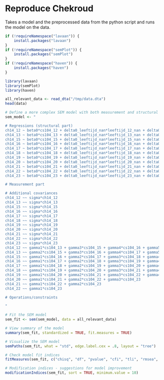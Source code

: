 # Reproduce Chekroud

Takes a model and the preprocessed data from the python script and runs the model on the data.

```r
if (!requireNamespace("lavaan")) {
    install.packages("lavaan")
}
if (!requireNamespace("semPlot")) {
    install.packages("semPlot")
}
if (!requireNamespace("haven")) {
    install.packages("haven")
}

library(lavaan)
library(semPlot)
library(haven)
```

```r
all_relevant_data <- read_dta("/tmp/data.dta")
head(data)
```

```r
# Define a more complex SEM model with both measurement and structural parts
sem_model <- "

# Regressions (structural part)
ch14_12 ~ beta0*cs104_12 + delta0_leeftijd_nan*leeftijd_12_nan + delta0_leeftijd_25_to_29_years*leeftijd_12_25_to_29_years + delta0_leeftijd_30_to_34_years*leeftijd_12_30_to_34_years + delta0_leeftijd_65_to_69_years*leeftijd_12_65_to_69_years + delta0_leeftijd_35_to_39_years*leeftijd_12_35_to_39_years + delta0_leeftijd_60_to_64_years*leeftijd_12_60_to_64_years + delta0_leeftijd_70_to_74_years*leeftijd_12_70_to_74_years + delta0_leeftijd_45_to_49_years*leeftijd_12_45_to_49_years + delta0_leeftijd_75_to_79_years*leeftijd_12_75_to_79_years + delta0_leeftijd_over_80*leeftijd_12_over_80 + delta0_leeftijd_55_to_59_years*leeftijd_12_55_to_59_years + delta0_leeftijd_50_to_54_years*leeftijd_12_50_to_54_years + delta0_leeftijd_18_to_24_years*leeftijd_12_18_to_24_years + delta0_leeftijd_40_to_44_years*leeftijd_12_40_to_44_years + delta0_herkomstgroep_nan*herkomstgroep_12_nan + delta0_herkomstgroep_first_nonw*herkomstgroep_12_first_nonw + delta0_herkomstgroep_first_w*herkomstgroep_12_first_w + delta0_herkomstgroep_second_w*herkomstgroep_12_second_w + delta0_herkomstgroep_second_nonw*herkomstgroep_12_second_nonw + delta0_geslacht_nan*geslacht_12_nan + delta0_geslacht_male*geslacht_12_male + delta0_burgstat_married*burgstat_12_married + delta0_burgstat_nan*burgstat_12_nan + delta0_burgstat_widow_or_widower*burgstat_12_widow_or_widower + delta0_burgstat_separated*burgstat_12_separated + delta0_burgstat_never_been_married*burgstat_12_never_been_married + delta0_nettohh_f_nan*nettohh_f_12_nan + delta0_nettohh_f_over_50000*nettohh_f_12_over_50000 + delta0_oplcat_nan*oplcat_12_nan + delta0_oplcat_wo*oplcat_12_wo + delta0_oplcat_primary_school*oplcat_12_primary_school + delta0_oplcat_vmbo*oplcat_12_vmbo + delta0_oplcat_mbo*oplcat_12_mbo + delta0_oplcat_hbo*oplcat_12_hbo + delta0_employment_nan*employment_12_nan + delta0_employment_homemaker*employment_12_homemaker + delta0_employment_retired*employment_12_retired + delta0_employment_unable_to_work*employment_12_unable_to_work + delta0_employment_self_employed*employment_12_self_employed + delta0_employment_out_of_work*employment_12_out_of_work + delta0_employment_student*employment_12_student + delta0_ch4_poor*ch4_12_poor + delta0_ch4_nan*ch4_12_nan + delta0_ch4_moderate*ch4_12_moderate + delta0_ch4_good*ch4_12_good + delta0_ch4_very_good*ch4_12_very_good + delta0_bmi_normal_weight*bmi_12_normal_weight + delta0_bmi_nan*bmi_12_nan + delta0_bmi_overweight*bmi_12_overweight + delta0_bmi_obese*bmi_12_obese + delta0_prev_depr*prev_depr_12
ch14_13 ~ beta0*cs104_13 + delta0_leeftijd_nan*leeftijd_13_nan + delta0_leeftijd_25_to_29_years*leeftijd_13_25_to_29_years + delta0_leeftijd_30_to_34_years*leeftijd_13_30_to_34_years + delta0_leeftijd_65_to_69_years*leeftijd_13_65_to_69_years + delta0_leeftijd_35_to_39_years*leeftijd_13_35_to_39_years + delta0_leeftijd_60_to_64_years*leeftijd_13_60_to_64_years + delta0_leeftijd_70_to_74_years*leeftijd_13_70_to_74_years + delta0_leeftijd_45_to_49_years*leeftijd_13_45_to_49_years + delta0_leeftijd_75_to_79_years*leeftijd_13_75_to_79_years + delta0_leeftijd_over_80*leeftijd_13_over_80 + delta0_leeftijd_55_to_59_years*leeftijd_13_55_to_59_years + delta0_leeftijd_50_to_54_years*leeftijd_13_50_to_54_years + delta0_leeftijd_18_to_24_years*leeftijd_13_18_to_24_years + delta0_leeftijd_40_to_44_years*leeftijd_13_40_to_44_years + delta0_herkomstgroep_nan*herkomstgroep_13_nan + delta0_herkomstgroep_first_nonw*herkomstgroep_13_first_nonw + delta0_herkomstgroep_first_w*herkomstgroep_13_first_w + delta0_herkomstgroep_second_w*herkomstgroep_13_second_w + delta0_herkomstgroep_second_nonw*herkomstgroep_13_second_nonw + delta0_geslacht_nan*geslacht_13_nan + delta0_geslacht_male*geslacht_13_male + delta0_burgstat_married*burgstat_13_married + delta0_burgstat_nan*burgstat_13_nan + delta0_burgstat_widow_or_widower*burgstat_13_widow_or_widower + delta0_burgstat_separated*burgstat_13_separated + delta0_burgstat_never_been_married*burgstat_13_never_been_married + delta0_nettohh_f_nan*nettohh_f_13_nan + delta0_nettohh_f_over_50000*nettohh_f_13_over_50000 + delta0_oplcat_nan*oplcat_13_nan + delta0_oplcat_wo*oplcat_13_wo + delta0_oplcat_primary_school*oplcat_13_primary_school + delta0_oplcat_vmbo*oplcat_13_vmbo + delta0_oplcat_mbo*oplcat_13_mbo + delta0_oplcat_hbo*oplcat_13_hbo + delta0_employment_nan*employment_13_nan + delta0_employment_homemaker*employment_13_homemaker + delta0_employment_retired*employment_13_retired + delta0_employment_unable_to_work*employment_13_unable_to_work + delta0_employment_self_employed*employment_13_self_employed + delta0_employment_out_of_work*employment_13_out_of_work + delta0_employment_student*employment_13_student + delta0_ch4_poor*ch4_13_poor + delta0_ch4_nan*ch4_13_nan + delta0_ch4_moderate*ch4_13_moderate + delta0_ch4_good*ch4_13_good + delta0_ch4_very_good*ch4_13_very_good + delta0_bmi_normal_weight*bmi_13_normal_weight + delta0_bmi_nan*bmi_13_nan + delta0_bmi_overweight*bmi_13_overweight + delta0_bmi_obese*bmi_13_obese + delta0_prev_depr*prev_depr_13
ch14_15 ~ beta0*cs104_15 + delta0_leeftijd_nan*leeftijd_15_nan + delta0_leeftijd_25_to_29_years*leeftijd_15_25_to_29_years + delta0_leeftijd_30_to_34_years*leeftijd_15_30_to_34_years + delta0_leeftijd_65_to_69_years*leeftijd_15_65_to_69_years + delta0_leeftijd_35_to_39_years*leeftijd_15_35_to_39_years + delta0_leeftijd_60_to_64_years*leeftijd_15_60_to_64_years + delta0_leeftijd_70_to_74_years*leeftijd_15_70_to_74_years + delta0_leeftijd_45_to_49_years*leeftijd_15_45_to_49_years + delta0_leeftijd_75_to_79_years*leeftijd_15_75_to_79_years + delta0_leeftijd_over_80*leeftijd_15_over_80 + delta0_leeftijd_55_to_59_years*leeftijd_15_55_to_59_years + delta0_leeftijd_50_to_54_years*leeftijd_15_50_to_54_years + delta0_leeftijd_18_to_24_years*leeftijd_15_18_to_24_years + delta0_leeftijd_40_to_44_years*leeftijd_15_40_to_44_years + delta0_herkomstgroep_nan*herkomstgroep_15_nan + delta0_herkomstgroep_first_nonw*herkomstgroep_15_first_nonw + delta0_herkomstgroep_first_w*herkomstgroep_15_first_w + delta0_herkomstgroep_second_w*herkomstgroep_15_second_w + delta0_herkomstgroep_second_nonw*herkomstgroep_15_second_nonw + delta0_geslacht_nan*geslacht_15_nan + delta0_geslacht_male*geslacht_15_male + delta0_burgstat_married*burgstat_15_married + delta0_burgstat_nan*burgstat_15_nan + delta0_burgstat_widow_or_widower*burgstat_15_widow_or_widower + delta0_burgstat_separated*burgstat_15_separated + delta0_burgstat_never_been_married*burgstat_15_never_been_married + delta0_nettohh_f_nan*nettohh_f_15_nan + delta0_nettohh_f_over_50000*nettohh_f_15_over_50000 + delta0_oplcat_nan*oplcat_15_nan + delta0_oplcat_wo*oplcat_15_wo + delta0_oplcat_primary_school*oplcat_15_primary_school + delta0_oplcat_vmbo*oplcat_15_vmbo + delta0_oplcat_mbo*oplcat_15_mbo + delta0_oplcat_hbo*oplcat_15_hbo + delta0_employment_nan*employment_15_nan + delta0_employment_homemaker*employment_15_homemaker + delta0_employment_retired*employment_15_retired + delta0_employment_unable_to_work*employment_15_unable_to_work + delta0_employment_self_employed*employment_15_self_employed + delta0_employment_out_of_work*employment_15_out_of_work + delta0_employment_student*employment_15_student + delta0_ch4_poor*ch4_15_poor + delta0_ch4_nan*ch4_15_nan + delta0_ch4_moderate*ch4_15_moderate + delta0_ch4_good*ch4_15_good + delta0_ch4_very_good*ch4_15_very_good + delta0_bmi_normal_weight*bmi_15_normal_weight + delta0_bmi_nan*bmi_15_nan + delta0_bmi_overweight*bmi_15_overweight + delta0_bmi_obese*bmi_15_obese + delta0_prev_depr*prev_depr_15
ch14_16 ~ beta0*cs104_16 + delta0_leeftijd_nan*leeftijd_16_nan + delta0_leeftijd_25_to_29_years*leeftijd_16_25_to_29_years + delta0_leeftijd_30_to_34_years*leeftijd_16_30_to_34_years + delta0_leeftijd_65_to_69_years*leeftijd_16_65_to_69_years + delta0_leeftijd_35_to_39_years*leeftijd_16_35_to_39_years + delta0_leeftijd_60_to_64_years*leeftijd_16_60_to_64_years + delta0_leeftijd_70_to_74_years*leeftijd_16_70_to_74_years + delta0_leeftijd_45_to_49_years*leeftijd_16_45_to_49_years + delta0_leeftijd_75_to_79_years*leeftijd_16_75_to_79_years + delta0_leeftijd_over_80*leeftijd_16_over_80 + delta0_leeftijd_55_to_59_years*leeftijd_16_55_to_59_years + delta0_leeftijd_50_to_54_years*leeftijd_16_50_to_54_years + delta0_leeftijd_18_to_24_years*leeftijd_16_18_to_24_years + delta0_leeftijd_40_to_44_years*leeftijd_16_40_to_44_years + delta0_herkomstgroep_nan*herkomstgroep_16_nan + delta0_herkomstgroep_first_nonw*herkomstgroep_16_first_nonw + delta0_herkomstgroep_first_w*herkomstgroep_16_first_w + delta0_herkomstgroep_second_w*herkomstgroep_16_second_w + delta0_herkomstgroep_second_nonw*herkomstgroep_16_second_nonw + delta0_geslacht_nan*geslacht_16_nan + delta0_geslacht_male*geslacht_16_male + delta0_burgstat_married*burgstat_16_married + delta0_burgstat_nan*burgstat_16_nan + delta0_burgstat_widow_or_widower*burgstat_16_widow_or_widower + delta0_burgstat_separated*burgstat_16_separated + delta0_burgstat_never_been_married*burgstat_16_never_been_married + delta0_nettohh_f_nan*nettohh_f_16_nan + delta0_nettohh_f_15_to_25000*nettohh_f_16_15_to_25000 + delta0_nettohh_f_over_50000*nettohh_f_16_over_50000 + delta0_oplcat_nan*oplcat_16_nan + delta0_oplcat_wo*oplcat_16_wo + delta0_oplcat_primary_school*oplcat_16_primary_school + delta0_oplcat_vmbo*oplcat_16_vmbo + delta0_oplcat_mbo*oplcat_16_mbo + delta0_oplcat_hbo*oplcat_16_hbo + delta0_employment_nan*employment_16_nan + delta0_employment_homemaker*employment_16_homemaker + delta0_employment_retired*employment_16_retired + delta0_employment_unable_to_work*employment_16_unable_to_work + delta0_employment_self_employed*employment_16_self_employed + delta0_employment_out_of_work*employment_16_out_of_work + delta0_employment_student*employment_16_student + delta0_ch4_poor*ch4_16_poor + delta0_ch4_nan*ch4_16_nan + delta0_ch4_moderate*ch4_16_moderate + delta0_ch4_good*ch4_16_good + delta0_ch4_very_good*ch4_16_very_good + delta0_bmi_normal_weight*bmi_16_normal_weight + delta0_bmi_nan*bmi_16_nan + delta0_bmi_overweight*bmi_16_overweight + delta0_bmi_obese*bmi_16_obese + delta0_prev_depr*prev_depr_16
ch14_17 ~ beta0*cs104_17 + delta0_leeftijd_nan*leeftijd_17_nan + delta0_leeftijd_25_to_29_years*leeftijd_17_25_to_29_years + delta0_leeftijd_30_to_34_years*leeftijd_17_30_to_34_years + delta0_leeftijd_65_to_69_years*leeftijd_17_65_to_69_years + delta0_leeftijd_35_to_39_years*leeftijd_17_35_to_39_years + delta0_leeftijd_60_to_64_years*leeftijd_17_60_to_64_years + delta0_leeftijd_70_to_74_years*leeftijd_17_70_to_74_years + delta0_leeftijd_45_to_49_years*leeftijd_17_45_to_49_years + delta0_leeftijd_75_to_79_years*leeftijd_17_75_to_79_years + delta0_leeftijd_over_80*leeftijd_17_over_80 + delta0_leeftijd_55_to_59_years*leeftijd_17_55_to_59_years + delta0_leeftijd_50_to_54_years*leeftijd_17_50_to_54_years + delta0_leeftijd_18_to_24_years*leeftijd_17_18_to_24_years + delta0_leeftijd_40_to_44_years*leeftijd_17_40_to_44_years + delta0_herkomstgroep_nan*herkomstgroep_17_nan + delta0_herkomstgroep_first_nonw*herkomstgroep_17_first_nonw + delta0_herkomstgroep_first_w*herkomstgroep_17_first_w + delta0_herkomstgroep_second_w*herkomstgroep_17_second_w + delta0_herkomstgroep_second_nonw*herkomstgroep_17_second_nonw + delta0_geslacht_nan*geslacht_17_nan + delta0_geslacht_male*geslacht_17_male + delta0_burgstat_married*burgstat_17_married + delta0_burgstat_nan*burgstat_17_nan + delta0_burgstat_widow_or_widower*burgstat_17_widow_or_widower + delta0_burgstat_separated*burgstat_17_separated + delta0_burgstat_never_been_married*burgstat_17_never_been_married + delta0_nettohh_f_nan*nettohh_f_17_nan + delta0_nettohh_f_15_to_25000*nettohh_f_17_15_to_25000 + delta0_nettohh_f_over_50000*nettohh_f_17_over_50000 + delta0_oplcat_nan*oplcat_17_nan + delta0_oplcat_wo*oplcat_17_wo + delta0_oplcat_primary_school*oplcat_17_primary_school + delta0_oplcat_vmbo*oplcat_17_vmbo + delta0_oplcat_mbo*oplcat_17_mbo + delta0_oplcat_hbo*oplcat_17_hbo + delta0_employment_nan*employment_17_nan + delta0_employment_homemaker*employment_17_homemaker + delta0_employment_retired*employment_17_retired + delta0_employment_unable_to_work*employment_17_unable_to_work + delta0_employment_self_employed*employment_17_self_employed + delta0_employment_out_of_work*employment_17_out_of_work + delta0_employment_student*employment_17_student + delta0_ch4_poor*ch4_17_poor + delta0_ch4_nan*ch4_17_nan + delta0_ch4_moderate*ch4_17_moderate + delta0_ch4_good*ch4_17_good + delta0_ch4_very_good*ch4_17_very_good + delta0_bmi_normal_weight*bmi_17_normal_weight + delta0_bmi_nan*bmi_17_nan + delta0_bmi_overweight*bmi_17_overweight + delta0_bmi_obese*bmi_17_obese + delta0_prev_depr*prev_depr_17
ch14_18 ~ beta0*cs104_18 + delta0_leeftijd_nan*leeftijd_18_nan + delta0_leeftijd_25_to_29_years*leeftijd_18_25_to_29_years + delta0_leeftijd_30_to_34_years*leeftijd_18_30_to_34_years + delta0_leeftijd_65_to_69_years*leeftijd_18_65_to_69_years + delta0_leeftijd_35_to_39_years*leeftijd_18_35_to_39_years + delta0_leeftijd_60_to_64_years*leeftijd_18_60_to_64_years + delta0_leeftijd_70_to_74_years*leeftijd_18_70_to_74_years + delta0_leeftijd_45_to_49_years*leeftijd_18_45_to_49_years + delta0_leeftijd_75_to_79_years*leeftijd_18_75_to_79_years + delta0_leeftijd_over_80*leeftijd_18_over_80 + delta0_leeftijd_55_to_59_years*leeftijd_18_55_to_59_years + delta0_leeftijd_50_to_54_years*leeftijd_18_50_to_54_years + delta0_leeftijd_18_to_24_years*leeftijd_18_18_to_24_years + delta0_leeftijd_40_to_44_years*leeftijd_18_40_to_44_years + delta0_herkomstgroep_nan*herkomstgroep_18_nan + delta0_herkomstgroep_first_nonw*herkomstgroep_18_first_nonw + delta0_herkomstgroep_first_w*herkomstgroep_18_first_w + delta0_herkomstgroep_second_w*herkomstgroep_18_second_w + delta0_herkomstgroep_second_nonw*herkomstgroep_18_second_nonw + delta0_geslacht_nan*geslacht_18_nan + delta0_geslacht_male*geslacht_18_male + delta0_burgstat_married*burgstat_18_married + delta0_burgstat_nan*burgstat_18_nan + delta0_burgstat_widow_or_widower*burgstat_18_widow_or_widower + delta0_burgstat_separated*burgstat_18_separated + delta0_burgstat_never_been_married*burgstat_18_never_been_married + delta0_nettohh_f_nan*nettohh_f_18_nan + delta0_nettohh_f_35_to_50000*nettohh_f_18_35_to_50000 + delta0_nettohh_f_over_50000*nettohh_f_18_over_50000 + delta0_oplcat_nan*oplcat_18_nan + delta0_oplcat_wo*oplcat_18_wo + delta0_oplcat_primary_school*oplcat_18_primary_school + delta0_oplcat_vmbo*oplcat_18_vmbo + delta0_oplcat_mbo*oplcat_18_mbo + delta0_oplcat_hbo*oplcat_18_hbo + delta0_employment_nan*employment_18_nan + delta0_employment_homemaker*employment_18_homemaker + delta0_employment_retired*employment_18_retired + delta0_employment_unable_to_work*employment_18_unable_to_work + delta0_employment_self_employed*employment_18_self_employed + delta0_employment_out_of_work*employment_18_out_of_work + delta0_employment_student*employment_18_student + delta0_ch4_poor*ch4_18_poor + delta0_ch4_nan*ch4_18_nan + delta0_ch4_moderate*ch4_18_moderate + delta0_ch4_good*ch4_18_good + delta0_ch4_very_good*ch4_18_very_good + delta0_bmi_normal_weight*bmi_18_normal_weight + delta0_bmi_nan*bmi_18_nan + delta0_bmi_overweight*bmi_18_overweight + delta0_bmi_obese*bmi_18_obese + delta0_prev_depr*prev_depr_18
ch14_19 ~ beta0*cs104_19 + delta0_leeftijd_nan*leeftijd_19_nan + delta0_leeftijd_25_to_29_years*leeftijd_19_25_to_29_years + delta0_leeftijd_30_to_34_years*leeftijd_19_30_to_34_years + delta0_leeftijd_65_to_69_years*leeftijd_19_65_to_69_years + delta0_leeftijd_35_to_39_years*leeftijd_19_35_to_39_years + delta0_leeftijd_60_to_64_years*leeftijd_19_60_to_64_years + delta0_leeftijd_70_to_74_years*leeftijd_19_70_to_74_years + delta0_leeftijd_45_to_49_years*leeftijd_19_45_to_49_years + delta0_leeftijd_75_to_79_years*leeftijd_19_75_to_79_years + delta0_leeftijd_over_80*leeftijd_19_over_80 + delta0_leeftijd_55_to_59_years*leeftijd_19_55_to_59_years + delta0_leeftijd_50_to_54_years*leeftijd_19_50_to_54_years + delta0_leeftijd_18_to_24_years*leeftijd_19_18_to_24_years + delta0_leeftijd_40_to_44_years*leeftijd_19_40_to_44_years + delta0_herkomstgroep_nan*herkomstgroep_19_nan + delta0_herkomstgroep_first_nonw*herkomstgroep_19_first_nonw + delta0_herkomstgroep_first_w*herkomstgroep_19_first_w + delta0_herkomstgroep_second_w*herkomstgroep_19_second_w + delta0_herkomstgroep_second_nonw*herkomstgroep_19_second_nonw + delta0_geslacht_nan*geslacht_19_nan + delta0_geslacht_male*geslacht_19_male + delta0_burgstat_married*burgstat_19_married + delta0_burgstat_nan*burgstat_19_nan + delta0_burgstat_widow_or_widower*burgstat_19_widow_or_widower + delta0_burgstat_separated*burgstat_19_separated + delta0_burgstat_never_been_married*burgstat_19_never_been_married + delta0_nettohh_f_nan*nettohh_f_19_nan + delta0_nettohh_f_25_to_35000*nettohh_f_19_25_to_35000 + delta0_nettohh_f_15_to_25000*nettohh_f_19_15_to_25000 + delta0_nettohh_f_over_50000*nettohh_f_19_over_50000 + delta0_oplcat_nan*oplcat_19_nan + delta0_oplcat_wo*oplcat_19_wo + delta0_oplcat_primary_school*oplcat_19_primary_school + delta0_oplcat_vmbo*oplcat_19_vmbo + delta0_oplcat_mbo*oplcat_19_mbo + delta0_oplcat_hbo*oplcat_19_hbo + delta0_employment_nan*employment_19_nan + delta0_employment_homemaker*employment_19_homemaker + delta0_employment_retired*employment_19_retired + delta0_employment_unable_to_work*employment_19_unable_to_work + delta0_employment_self_employed*employment_19_self_employed + delta0_employment_out_of_work*employment_19_out_of_work + delta0_employment_student*employment_19_student + delta0_ch4_poor*ch4_19_poor + delta0_ch4_nan*ch4_19_nan + delta0_ch4_moderate*ch4_19_moderate + delta0_ch4_good*ch4_19_good + delta0_ch4_very_good*ch4_19_very_good + delta0_bmi_normal_weight*bmi_19_normal_weight + delta0_bmi_nan*bmi_19_nan + delta0_bmi_overweight*bmi_19_overweight + delta0_bmi_obese*bmi_19_obese + delta0_prev_depr*prev_depr_19
ch14_20 ~ beta0*cs104_20 + delta0_leeftijd_nan*leeftijd_20_nan + delta0_leeftijd_25_to_29_years*leeftijd_20_25_to_29_years + delta0_leeftijd_30_to_34_years*leeftijd_20_30_to_34_years + delta0_leeftijd_65_to_69_years*leeftijd_20_65_to_69_years + delta0_leeftijd_35_to_39_years*leeftijd_20_35_to_39_years + delta0_leeftijd_60_to_64_years*leeftijd_20_60_to_64_years + delta0_leeftijd_70_to_74_years*leeftijd_20_70_to_74_years + delta0_leeftijd_45_to_49_years*leeftijd_20_45_to_49_years + delta0_leeftijd_75_to_79_years*leeftijd_20_75_to_79_years + delta0_leeftijd_over_80*leeftijd_20_over_80 + delta0_leeftijd_55_to_59_years*leeftijd_20_55_to_59_years + delta0_leeftijd_50_to_54_years*leeftijd_20_50_to_54_years + delta0_leeftijd_18_to_24_years*leeftijd_20_18_to_24_years + delta0_leeftijd_40_to_44_years*leeftijd_20_40_to_44_years + delta0_herkomstgroep_nan*herkomstgroep_20_nan + delta0_herkomstgroep_first_nonw*herkomstgroep_20_first_nonw + delta0_herkomstgroep_first_w*herkomstgroep_20_first_w + delta0_herkomstgroep_second_w*herkomstgroep_20_second_w + delta0_herkomstgroep_second_nonw*herkomstgroep_20_second_nonw + delta0_geslacht_nan*geslacht_20_nan + delta0_geslacht_male*geslacht_20_male + delta0_burgstat_married*burgstat_20_married + delta0_burgstat_nan*burgstat_20_nan + delta0_burgstat_widow_or_widower*burgstat_20_widow_or_widower + delta0_burgstat_separated*burgstat_20_separated + delta0_burgstat_never_been_married*burgstat_20_never_been_married + delta0_nettohh_f_nan*nettohh_f_20_nan + delta0_nettohh_f_15_to_25000*nettohh_f_20_15_to_25000 + delta0_nettohh_f_35_to_50000*nettohh_f_20_35_to_50000 + delta0_nettohh_f_over_50000*nettohh_f_20_over_50000 + delta0_oplcat_nan*oplcat_20_nan + delta0_oplcat_wo*oplcat_20_wo + delta0_oplcat_primary_school*oplcat_20_primary_school + delta0_oplcat_vmbo*oplcat_20_vmbo + delta0_oplcat_mbo*oplcat_20_mbo + delta0_oplcat_hbo*oplcat_20_hbo + delta0_employment_nan*employment_20_nan + delta0_employment_homemaker*employment_20_homemaker + delta0_employment_retired*employment_20_retired + delta0_employment_unable_to_work*employment_20_unable_to_work + delta0_employment_self_employed*employment_20_self_employed + delta0_employment_out_of_work*employment_20_out_of_work + delta0_employment_student*employment_20_student + delta0_ch4_poor*ch4_20_poor + delta0_ch4_nan*ch4_20_nan + delta0_ch4_moderate*ch4_20_moderate + delta0_ch4_good*ch4_20_good + delta0_ch4_very_good*ch4_20_very_good + delta0_bmi_normal_weight*bmi_20_normal_weight + delta0_bmi_nan*bmi_20_nan + delta0_bmi_overweight*bmi_20_overweight + delta0_bmi_obese*bmi_20_obese + delta0_prev_depr*prev_depr_20
ch14_21 ~ beta0*cs104_21 + delta0_leeftijd_nan*leeftijd_21_nan + delta0_leeftijd_25_to_29_years*leeftijd_21_25_to_29_years + delta0_leeftijd_30_to_34_years*leeftijd_21_30_to_34_years + delta0_leeftijd_65_to_69_years*leeftijd_21_65_to_69_years + delta0_leeftijd_35_to_39_years*leeftijd_21_35_to_39_years + delta0_leeftijd_60_to_64_years*leeftijd_21_60_to_64_years + delta0_leeftijd_70_to_74_years*leeftijd_21_70_to_74_years + delta0_leeftijd_45_to_49_years*leeftijd_21_45_to_49_years + delta0_leeftijd_75_to_79_years*leeftijd_21_75_to_79_years + delta0_leeftijd_over_80*leeftijd_21_over_80 + delta0_leeftijd_55_to_59_years*leeftijd_21_55_to_59_years + delta0_leeftijd_50_to_54_years*leeftijd_21_50_to_54_years + delta0_leeftijd_18_to_24_years*leeftijd_21_18_to_24_years + delta0_leeftijd_40_to_44_years*leeftijd_21_40_to_44_years + delta0_herkomstgroep_nan*herkomstgroep_21_nan + delta0_herkomstgroep_first_nonw*herkomstgroep_21_first_nonw + delta0_herkomstgroep_first_w*herkomstgroep_21_first_w + delta0_herkomstgroep_second_w*herkomstgroep_21_second_w + delta0_herkomstgroep_second_nonw*herkomstgroep_21_second_nonw + delta0_geslacht_nan*geslacht_21_nan + delta0_geslacht_male*geslacht_21_male + delta0_burgstat_married*burgstat_21_married + delta0_burgstat_nan*burgstat_21_nan + delta0_burgstat_widow_or_widower*burgstat_21_widow_or_widower + delta0_burgstat_separated*burgstat_21_separated + delta0_burgstat_never_been_married*burgstat_21_never_been_married + delta0_nettohh_f_nan*nettohh_f_21_nan + delta0_nettohh_f_15_to_25000*nettohh_f_21_15_to_25000 + delta0_nettohh_f_over_50000*nettohh_f_21_over_50000 + delta0_oplcat_nan*oplcat_21_nan + delta0_oplcat_wo*oplcat_21_wo + delta0_oplcat_primary_school*oplcat_21_primary_school + delta0_oplcat_vmbo*oplcat_21_vmbo + delta0_oplcat_mbo*oplcat_21_mbo + delta0_oplcat_hbo*oplcat_21_hbo + delta0_employment_nan*employment_21_nan + delta0_employment_homemaker*employment_21_homemaker + delta0_employment_retired*employment_21_retired + delta0_employment_unable_to_work*employment_21_unable_to_work + delta0_employment_self_employed*employment_21_self_employed + delta0_employment_out_of_work*employment_21_out_of_work + delta0_employment_student*employment_21_student + delta0_ch4_poor*ch4_21_poor + delta0_ch4_nan*ch4_21_nan + delta0_ch4_moderate*ch4_21_moderate + delta0_ch4_good*ch4_21_good + delta0_ch4_very_good*ch4_21_very_good + delta0_bmi_normal_weight*bmi_21_normal_weight + delta0_bmi_nan*bmi_21_nan + delta0_bmi_overweight*bmi_21_overweight + delta0_bmi_obese*bmi_21_obese + delta0_prev_depr*prev_depr_21
ch14_22 ~ beta0*cs104_22 + delta0_leeftijd_nan*leeftijd_22_nan + delta0_leeftijd_25_to_29_years*leeftijd_22_25_to_29_years + delta0_leeftijd_30_to_34_years*leeftijd_22_30_to_34_years + delta0_leeftijd_65_to_69_years*leeftijd_22_65_to_69_years + delta0_leeftijd_35_to_39_years*leeftijd_22_35_to_39_years + delta0_leeftijd_60_to_64_years*leeftijd_22_60_to_64_years + delta0_leeftijd_70_to_74_years*leeftijd_22_70_to_74_years + delta0_leeftijd_45_to_49_years*leeftijd_22_45_to_49_years + delta0_leeftijd_75_to_79_years*leeftijd_22_75_to_79_years + delta0_leeftijd_over_80*leeftijd_22_over_80 + delta0_leeftijd_55_to_59_years*leeftijd_22_55_to_59_years + delta0_leeftijd_50_to_54_years*leeftijd_22_50_to_54_years + delta0_leeftijd_18_to_24_years*leeftijd_22_18_to_24_years + delta0_leeftijd_40_to_44_years*leeftijd_22_40_to_44_years + delta0_herkomstgroep_nan*herkomstgroep_22_nan + delta0_herkomstgroep_first_nonw*herkomstgroep_22_first_nonw + delta0_herkomstgroep_first_w*herkomstgroep_22_first_w + delta0_herkomstgroep_second_w*herkomstgroep_22_second_w + delta0_herkomstgroep_second_nonw*herkomstgroep_22_second_nonw + delta0_geslacht_other*geslacht_22_other + delta0_geslacht_nan*geslacht_22_nan + delta0_geslacht_male*geslacht_22_male + delta0_burgstat_married*burgstat_22_married + delta0_burgstat_nan*burgstat_22_nan + delta0_burgstat_widow_or_widower*burgstat_22_widow_or_widower + delta0_burgstat_separated*burgstat_22_separated + delta0_burgstat_never_been_married*burgstat_22_never_been_married + delta0_nettohh_f_nan*nettohh_f_22_nan + delta0_nettohh_f_15_to_25000*nettohh_f_22_15_to_25000 + delta0_oplcat_nan*oplcat_22_nan + delta0_oplcat_wo*oplcat_22_wo + delta0_oplcat_primary_school*oplcat_22_primary_school + delta0_oplcat_vmbo*oplcat_22_vmbo + delta0_oplcat_mbo*oplcat_22_mbo + delta0_oplcat_hbo*oplcat_22_hbo + delta0_employment_nan*employment_22_nan + delta0_employment_homemaker*employment_22_homemaker + delta0_employment_retired*employment_22_retired + delta0_employment_unable_to_work*employment_22_unable_to_work + delta0_employment_self_employed*employment_22_self_employed + delta0_employment_out_of_work*employment_22_out_of_work + delta0_employment_student*employment_22_student + delta0_ch4_poor*ch4_22_poor + delta0_ch4_nan*ch4_22_nan + delta0_ch4_moderate*ch4_22_moderate + delta0_ch4_good*ch4_22_good + delta0_ch4_very_good*ch4_22_very_good + delta0_bmi_normal_weight*bmi_22_normal_weight + delta0_bmi_nan*bmi_22_nan + delta0_bmi_overweight*bmi_22_overweight + delta0_bmi_obese*bmi_22_obese + delta0_prev_depr*prev_depr_22
ch14_23 ~ beta0*cs104_23 + delta0_leeftijd_nan*leeftijd_23_nan + delta0_leeftijd_25_to_29_years*leeftijd_23_25_to_29_years + delta0_leeftijd_30_to_34_years*leeftijd_23_30_to_34_years + delta0_leeftijd_65_to_69_years*leeftijd_23_65_to_69_years + delta0_leeftijd_35_to_39_years*leeftijd_23_35_to_39_years + delta0_leeftijd_60_to_64_years*leeftijd_23_60_to_64_years + delta0_leeftijd_70_to_74_years*leeftijd_23_70_to_74_years + delta0_leeftijd_45_to_49_years*leeftijd_23_45_to_49_years + delta0_leeftijd_75_to_79_years*leeftijd_23_75_to_79_years + delta0_leeftijd_over_80*leeftijd_23_over_80 + delta0_leeftijd_55_to_59_years*leeftijd_23_55_to_59_years + delta0_leeftijd_50_to_54_years*leeftijd_23_50_to_54_years + delta0_leeftijd_18_to_24_years*leeftijd_23_18_to_24_years + delta0_leeftijd_40_to_44_years*leeftijd_23_40_to_44_years + delta0_herkomstgroep_nan*herkomstgroep_23_nan + delta0_herkomstgroep_first_nonw*herkomstgroep_23_first_nonw + delta0_herkomstgroep_first_w*herkomstgroep_23_first_w + delta0_herkomstgroep_second_w*herkomstgroep_23_second_w + delta0_herkomstgroep_second_nonw*herkomstgroep_23_second_nonw + delta0_geslacht_other*geslacht_23_other + delta0_geslacht_nan*geslacht_23_nan + delta0_geslacht_male*geslacht_23_male + delta0_burgstat_married*burgstat_23_married + delta0_burgstat_nan*burgstat_23_nan + delta0_burgstat_widow_or_widower*burgstat_23_widow_or_widower + delta0_burgstat_separated*burgstat_23_separated + delta0_burgstat_never_been_married*burgstat_23_never_been_married + delta0_nettohh_f_nan*nettohh_f_23_nan + delta0_nettohh_f_25_to_35000*nettohh_f_23_25_to_35000 + delta0_nettohh_f_15_to_25000*nettohh_f_23_15_to_25000 + delta0_nettohh_f_35_to_50000*nettohh_f_23_35_to_50000 + delta0_nettohh_f_over_50000*nettohh_f_23_over_50000 + delta0_oplcat_nan*oplcat_23_nan + delta0_oplcat_wo*oplcat_23_wo + delta0_oplcat_primary_school*oplcat_23_primary_school + delta0_oplcat_vmbo*oplcat_23_vmbo + delta0_oplcat_mbo*oplcat_23_mbo + delta0_oplcat_hbo*oplcat_23_hbo + delta0_employment_nan*employment_23_nan + delta0_employment_homemaker*employment_23_homemaker + delta0_employment_retired*employment_23_retired + delta0_employment_unable_to_work*employment_23_unable_to_work + delta0_employment_self_employed*employment_23_self_employed + delta0_employment_out_of_work*employment_23_out_of_work + delta0_employment_student*employment_23_student + delta0_ch4_poor*ch4_23_poor + delta0_ch4_nan*ch4_23_nan + delta0_ch4_moderate*ch4_23_moderate + delta0_ch4_good*ch4_23_good + delta0_ch4_very_good*ch4_23_very_good + delta0_bmi_normal_weight*bmi_23_normal_weight + delta0_bmi_nan*bmi_23_nan + delta0_bmi_overweight*bmi_23_overweight + delta0_bmi_obese*bmi_23_obese + delta0_prev_depr*prev_depr_23

# Measurement part

# Additional covariances
ch14_12 ~~ sigma*ch14_12
ch14_13 ~~ sigma*ch14_13
ch14_15 ~~ sigma*ch14_15
ch14_16 ~~ sigma*ch14_16
ch14_17 ~~ sigma*ch14_17
ch14_18 ~~ sigma*ch14_18
ch14_19 ~~ sigma*ch14_19
ch14_20 ~~ sigma*ch14_20
ch14_21 ~~ sigma*ch14_21
ch14_22 ~~ sigma*ch14_22
ch14_23 ~~ sigma*ch14_23
ch14_12 ~~ gamma1*cs104_13 + gamma3*cs104_15 + gamma4*cs104_16 + gamma5*cs104_17 + gamma6*cs104_18 + gamma7*cs104_19 + gamma8*cs104_20 + gamma9*cs104_21 + gamma10*cs104_22 + gamma11*cs104_23
ch14_13 ~~ gamma2*cs104_15 + gamma3*cs104_16 + gamma4*cs104_17 + gamma5*cs104_18 + gamma6*cs104_19 + gamma7*cs104_20 + gamma8*cs104_21 + gamma9*cs104_22 + gamma10*cs104_23
ch14_15 ~~ gamma1*cs104_16 + gamma2*cs104_17 + gamma3*cs104_18 + gamma4*cs104_19 + gamma5*cs104_20 + gamma6*cs104_21 + gamma7*cs104_22 + gamma8*cs104_23
ch14_16 ~~ gamma1*cs104_17 + gamma2*cs104_18 + gamma3*cs104_19 + gamma4*cs104_20 + gamma5*cs104_21 + gamma6*cs104_22 + gamma7*cs104_23
ch14_17 ~~ gamma1*cs104_18 + gamma2*cs104_19 + gamma3*cs104_20 + gamma4*cs104_21 + gamma5*cs104_22 + gamma6*cs104_23
ch14_18 ~~ gamma1*cs104_19 + gamma2*cs104_20 + gamma3*cs104_21 + gamma4*cs104_22 + gamma5*cs104_23
ch14_19 ~~ gamma1*cs104_20 + gamma2*cs104_21 + gamma3*cs104_22 + gamma4*cs104_23
ch14_20 ~~ gamma1*cs104_21 + gamma2*cs104_22 + gamma3*cs104_23
ch14_21 ~~ gamma1*cs104_22 + gamma2*cs104_23
ch14_22 ~~ gamma1*cs104_23

# Operations/constraints

"
```

```r
# Fit the SEM model
sem_fit <- sem(sem_model, data = all_relevant_data)

# View summary of the model
summary(sem_fit, standardized = TRUE, fit.measures = TRUE)

# Visualize the SEM model
semPaths(sem_fit, what = "std", edge.label.cex = .8, layout = "tree")
```

```r
# Check model fit indices
fitMeasures(sem_fit, c("chisq", "df", "pvalue", "cfi", "tli", "rmsea", "srmr", "aic", "bic"))

# Modification indices - suggestions for model improvement
modificationIndices(sem_fit, sort = TRUE, minimum.value = 10)
```
